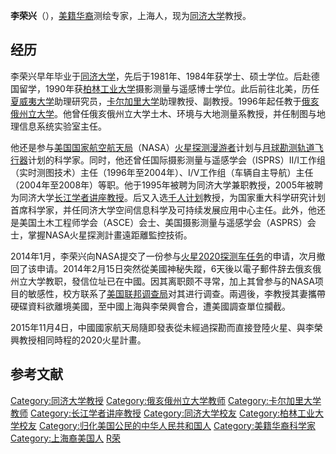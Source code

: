 '''李荣兴'''（{{bd|1959年}}），[[美籍华裔|美籍华裔]]测绘专家，上海人{{r|jfdaily}}，现为[[同济大学|同济大学]]教授。

== 经历 ==
李荣兴早年毕业于[[同济大学|同济大学]]，先后于1981年、1984年获学士、硕士学位。后赴德国留学，1990年获[[柏林工业大学|柏林工业大学]]摄影测量与遥感博士学位。此后前往北美，历任[[夏威夷大学|夏威夷大学]]助理研究员，[[卡尔加里大学|卡尔加里大学]]助理教授、副教授。1996年起任教于[[俄亥俄州立大学|俄亥俄州立大学]]。他曾任俄亥俄州立大学土木、环境与大地测量系教授，并任制图与地理信息系统实验室主任。

他还是参与[[美国国家航空航天局|美国国家航空航天局]]（NASA）[[火星探测漫游者|火星探测漫游者]]计划与[[月球勘测轨道飞行器|月球勘测轨道飞行器]]计划的科学家。同时，他还曾任国际摄影测量与遥感学会（ISPRS）II/I工作组（实时测图技术）主任（1996年至2004年）、I/V工作组（车辆自主导航）主任（2004年至2008年）等职。他于1995年被聘为同济大学兼职教授，2005年被聘为同济大学[[长江学者讲座教授|长江学者讲座教授]]。{{r|provisg}}{{r|cernet}}后又入选[[千人计划|千人计划]]教授，为国家重大科学研究计划首席科学家，并任同济大学空间信息科学及可持续发展应用中心主任。{{r|sklgp}}此外，他还是美国土木工程师学会（ASCE）会士、美国摄影测量与遥感学会（ASPRS）会士，{{r|asprs}}掌握NASA火星探測計畫遠距離監控技術。

2014年1月，李荣兴向NASA提交了一份参与[[火星2020探测车任务|火星2020探测车任务]]的申请，次月撤回了该申请。2014年2月15日突然從美國神秘失蹤，6天後以電子郵件辞去俄亥俄州立大学教职，發信位址已在中國。因其离职颇不寻常，加上其曾参与的NASA项目的敏感性，校方联系了[[美国联邦调查局|美国联邦调查局]]对其进行调查。{{r|bbc}}{{r|qiaobao}}兩週後，李教授其妻攜帶硬碟資料欲離境美國，至中國上海與李榮興會合，遭美國調查單位攔截。

2015年11月4日，中國國家航天局隨即發表從未經過探勘而直接登陸火星、與李榮興教授相同時程的2020火星計畫。

== 参考文献 ==
{{reflist|refs=
<ref name=jfdaily>{{cite web|url=http://old.jfdaily.com/gb/node2/node17/node33/node25320/node25321/userobject1ai376963.html|title=上海阁楼走出“勇气”领路人 华裔科学家李荣兴接受晨报越洋采访|publisher=新闻晨报|deadurl=yes|archiveurl=https://web.archive.org/web/20160304202136/http://old.jfdaily.com/gb/node2/node17/node33/node25320/node25321/userobject1ai376963.html|archivedate=2016年3月4日|df=}}</ref>
<ref name=provisg>{{cite web|url=http://provisg.eu/people/ohio-state-university/|title=Dr. Rongxing (Ron) Li|publisher=Planetary Robotics Vision Ground Processing|access-date=2015-12-24|archive-date=2021-01-24|archive-url=https://web.archive.org/web/20210124180422/https://provisg.eu/people/ohio-state-university/|dead-url=no}}</ref>
<ref name=cernet>{{cite web|url=http://www.cernet.edu.cn/20060420/3186757.shtml|title=“长江学者”教授风采：李荣兴|publisher=中国教育和科研计算机网|access-date=2015-12-24|archive-url=https://web.archive.org/web/20160313105936/http://www.cernet.edu.cn/20060420/3186757.shtml|archive-date=2016-03-13|dead-url=yes}}</ref>
<ref name=asprs>{{cite web|url=http://www.asprs.org/Press-Releases/2014-ASPRS-FELLOW-AWARD-WINNERS.html|title=2014 ASPRS FELLOW AWARD WINNERS|date=2013-11-19|publisher=ASPRS|access-date=2015-12-24|archive-url=https://web.archive.org/web/20150912050649/http://www.asprs.org/Press-Releases/2014-ASPRS-FELLOW-AWARD-WINNERS.html|archive-date=2015-09-12|dead-url=yes}}</ref>
<ref name=sklgp>{{cite web|url=http://www.sklgp.com/default.aspx?id=8&subid=8&newsid=421|title=李荣兴教授学术报告通知|publisher=成都理工大学|access-date=2015-12-24|archive-url=https://web.archive.org/web/20160304103403/http://www.sklgp.com/default.aspx?id=8&subid=8&newsid=421|archive-date=2016-03-04|dead-url=yes}}</ref>
<ref name=bbc>{{cite web|url=http://www.bbc.com/zhongwen/simp/world/2015/09/150910_us_fbi_ohio_professor_china|title=美联邦调查局调查一位美籍华裔教授|date=2015-09-10|publisher=BBC中文网|access-date=2015-12-24|archive-date=2018-03-22|archive-url=https://web.archive.org/web/20180322090951/http://www.bbc.com/zhongwen/simp/world/2015/09/150910_us_fbi_ohio_professor_china|dead-url=no}}</ref>
<ref name=qiaobao>{{cite web|url=http://ny.usqiaobao.com/m/kong/2015/09-10/78844.html|title=曾参与火星探索计划 华裔科学家遭调查|publisher=侨报|date=2015-09-10|deadurl=yes|archiveurl=https://web.archive.org/web/20160304093614/http://ny.usqiaobao.com/m/kong/2015/09-10/78844.html|archivedate=2016-03-04}}</ref>
}}

{{Authority control}}
{{DEFAULTSORT:Li李}}
[[Category:同济大学教授|Category:同济大学教授]]
[[Category:俄亥俄州立大学教师|Category:俄亥俄州立大学教师]]
[[Category:卡尔加里大学教师|Category:卡尔加里大学教师]]
[[Category:长江学者讲座教授|Category:长江学者讲座教授]]
[[Category:同济大学校友|Category:同济大学校友]]
[[Category:柏林工业大学校友|Category:柏林工业大学校友]]
[[Category:归化美国公民的中华人民共和国人|Category:归化美国公民的中华人民共和国人]]
[[Category:美籍华裔科学家|Category:美籍华裔科学家]]
[[Category:上海裔美国人|Category:上海裔美国人]]
[[Category:李姓|R荣]]